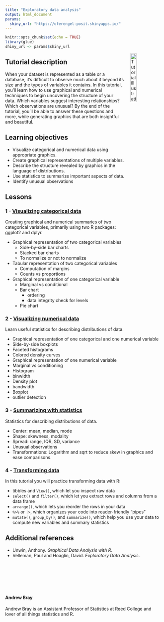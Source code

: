 ```yaml
---
title: "Exploratory data analysis"
output: html_document
params:
  shiny_url: "https://oferengel-posit.shinyapps.io/"
---
```


<meta http-equiv='cache-control' content='no-cache'> 
<meta http-equiv='expires' content='0'> 
<meta http-equiv='pragma' content='no-cache'>

```r
knitr::opts_chunk$set(echo = TRUE)
library(glue)
shiny_url <- params$shiny_url
```

<img style="float: right; margin: 0px 0px 20px 20px" src="../../logo/umcg.png" alt="Tutorial illustration" width="20%" height="20%">



## Tutorial description

When your dataset is represented as a table or a database, it's difficult to observe much about it beyond its size and the types of variables it contains. 
In this tutorial, you'll learn how to use graphical and numerical techniques to begin uncovering the structure of your data. Which variables suggest interesting relationships? Which observations are unusual? 
By the end of the tutorial, you'll be able to answer these questions and more, while generating graphics that are both insightful and beautiful.

## Learning objectives

* Visualize categorical and numerical data using appropriate graphics.
* Create graphical representations of multiple variables.
* Describe the structure revealed by graphics in the language of distributions.
* Use statistics to summarize important aspects of data.
* Identify unusual observations


## Lessons

### 1 - [Visualizing categorical data](`r glue("{shiny_url}02-01-lesson/")`){target="_blank"}

Creating graphical and numerical summaries of two categorical variables, primarily using two R packages: ggplot2 and dplyr.

* Graphical representation of two categorical variables
  * Side-by-side bar charts
  * Stacked bar charts
  * To normalize or not to normalize
* Tabular representation of two categorical variables
  * Computation of margins
  * Counts vs proportions
* Graphical representation of one categorical variable
  * Marginal vs conditional
  * Bar chart
    * ordering
    * data integrity check for levels
  * Pie chart

### 2 - [Visualizing numerical data](`r glue("{shiny_url}02-02-lesson")`){target="_blank"}

Learn useful statistics for describing distributions of data.

* Graphical representation of one categorical and one numerical variable
* Side-by-side boxplots
* Faceted histograms
* Colored density curves
* Graphical representation of one numerical variable
* Marginal vs conditioning
* Histogram
* binwidth
* Density plot
* bandwidth
* Boxplot
* outlier detection

### 3 - [Summarizing with statistics](`r glue("{shiny_url}02-03-lesson-v01")`){target="_blank"}

Statistics for describing distributions of data.

* Center: mean, median, mode
* Shape: skewness, modality
* Spread: range, IQR, SD, variance
* Unusual observations
* Transformations: Logarithm and sqrt to reduce skew in graphics and ease comparisons.


### 4 - [Transforming data](`r glue("{shiny_url}05-transform")`){target="_blank"}

In this tutorial you will practice  transforming data with R:

* tibbles and `View()`, which let you inspect raw data
* `select()` and `filter()`, which let you extract rows and columns from a data frame
* `arrange()`, which lets you reorder the rows in your data
* `%>%` or `|>`, which organizes your code into reader-friendly "pipes"
* `mutate()`, `group_by()`, and `summarize()`, which help you use your data to compute new variables and summary statistics


<!-- ### 5 [Case study](`r glue("{shiny_url}02-04-lesson")`){target="_blank"} -->

<!-- Apply what you've learned to explore and summarize a real world dataset in this case study of email spam. -->

## Additional references

* Unwin, Anthony. *Graphical Data Analysis with R*.
* Velleman, Paul and Hoaglin, David. *Exploratory Data Analysis*.

<br/>
<br/>
<br/>
<br/>
<br/>

#### Andrew Bray

Andrew Bray is an Assistant Professor of Statistics at Reed College and lover of all things statistics and R.



